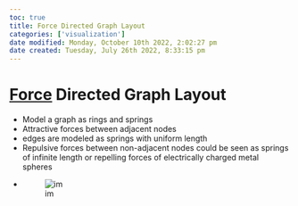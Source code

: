 ```yaml
---
toc: true
title: Force Directed Graph Layout
categories: ['visualization']
date modified: Monday, October 10th 2022, 2:02:27 pm
date created: Tuesday, July 26th 2022, 8:33:15 pm
---
```


# [Force](Force.qmd) Directed Graph Layout
- Model a graph as rings and springs
- Attractive forces between adjacent nodes
- edges are modeled as springs with uniform length
- Repulsive forces between non-adjacent nodes could be seen as springs of infinite length or repelling forces of electrically charged metal spheres
- ![im](images/Pasted%20image%2020220418123559.png)



